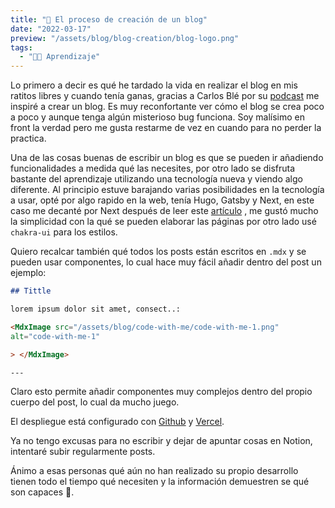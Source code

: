 ```yaml
---
title: "🚧 El proceso de creación de un blog"
date: "2022-03-17"
preview: "/assets/blog/blog-creation/blog-logo.png"
tags:
  - "👨‍💻 Aprendizaje"
---
```


Lo primero a decir es qué he tardado la vida en realizar el blog en mis ratitos
libres y cuando tenía ganas, gracias a Carlos Blé por su
[podcast](https://podcast.carlosble.com/podcast/e21-beneficios-de-escribir-un-blog/)
me inspiré a crear un blog. Es muy reconfortante ver cómo el blog se crea poco a
poco y aunque tenga algún misterioso bug funciona. Soy malísimo en front la
verdad pero me gusta restarme de vez en cuando para no perder la practica.

Una de las cosas buenas de escribir un blog es que se pueden ir añadiendo
funcionalidades a medida qué las necesites, por otro lado se disfruta bastante
del aprendizaje utilizando una tecnología nueva y viendo algo diferente. Al
principio estuve barajando varias posibilidades en la tecnología a usar, opté
por algo rapido en la web, tenía Hugo, Gatsby y Next, en este caso me decanté
por Next después de leer este
[artículo](https://medium.com/eincode/next-js-vs-gatsby-js-frameworks-all-you-need-to-know-4147f36ed915)
, me gustó mucho la simplicidad con la qué se pueden elaborar las páginas por
otro lado usé `chakra-ui` para los estilos.

Quiero recalcar también qué todos los posts están escritos en `.mdx` y se pueden
usar componentes, lo cual hace muy fácil añadir dentro del post un ejemplo:

```markdown
## Tittle

lorem ipsum dolor sit amet, consect..:

<MdxImage src="/assets/blog/code-with-me/code-with-me-1.png"
alt="code-with-me-1"

> </MdxImage>

---
```

Claro esto permite añadir componentes muy complejos dentro del propio cuerpo del
post, lo cual da mucho juego.

El despliegue está configurado con [Github](https://github.com/) y
[Vercel](https://vercel.com/).

Ya no tengo excusas para no escribir y dejar de apuntar cosas en Notion,
intentaré subir regularmente posts.

Ánimo a esas personas qué aún no han realizado su propio desarrollo tienen todo
el tiempo qué necesiten y la información demuestren se qué son capaces 💪.
